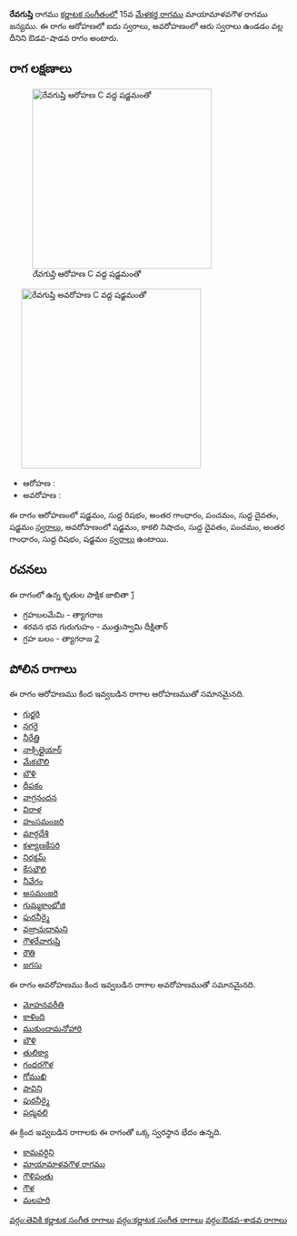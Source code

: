 {{Infobox ragam
	| name          	=  రేవగుప్తి
	| synonym	    	= 
	| mela          	= 
	| chakra        	= 
	| janaka        	= 
	| type          	= ఔడవ-శాడవ
	| arohanam      	= {{svaraC|S|R1|G3|P|D1|S'}} 
	| avarohanam    	= {{svaraC|S'|N3|D1|P|G3|R1|S}}
	| jeeva         	=
	| chhaya        	=
	| nyasa         	=
	| vishesha      	= 
	| equivalent  		= 
}}
{{కర్ణాటక సంగీత రాగాలు}}
''' రేవగుప్తి''' రాగము [[కర్ణాటక సంగీతం]]లో 15వ [[మేళకర్త రాగము]] మాయామాళవగౌళ రాగము జన్యము.  ఈ రాగం ఆరోహణలో ఐదు స్వరాలు, అవరోహణంలో ఆరు స్వరాలు ఉండడం వల్ల దీనిని ఔడవ-షాడవ రాగం అంటారు.


==రాగ లక్షణాలు==
[[Image:revagupti_ar_kb2wiki.png|thumb|right|316px|'' రేవగుప్తి'' ఆరోహణ C వద్ద షడ్జమంతో]]
	[[Image:revagupti_av_kb2wiki.png|thumb|right|316px|'' రేవగుప్తి'' అవరోహణ C వద్ద షడ్జమంతో]]

* ఆరోహణ : {{svaraC|S|R1|G3|P|D1|S'}} 
* అవరోహణ : {{svaraC|S'|N3|D1|P|G3|R1|S}}

ఈ రాగం ఆరోహణంలో షడ్జమం, సుద్ద  రిషభం, అంతర గాంధారం, పంచమం, సుద్ద దైవతం, షడ్జమం [[స్వరాలు]], అవరోహణంలో షడ్జమం, కాకలి  నిషాదం, సుద్ద దైవతం, పంచమం, అంతర గాంధారం, సుద్ద  రిషభం, షడ్జమం [[స్వరాలు]] ఉంటాయి.

==రచనలు==
ఈ రాగంలో ఉన్న కృతుల పాక్షిక జాబితా [https://github.com/ssrihari/ragavardhini/blob/master/ragas/kritis.psv]
* గ్రహబలమేమి - త్యాగరాజ
* శరవన  భవ గురుగుహం - ముత్తుస్వామి దీక్షితార్
* గ్రహ బలం - త్యాగరాజ [http://www.karnatik.com/c2342.shtml]




==పోలిన రాగాలు==
ఈ రాగం ఆరోహణము కింద ఇవ్వబడిన రాగాల ఆరోహణముతో సమానమైనది.
* [[గుర్జరి]]
* [[నగరై]]
* [[నీరేత్తి]]
* [[నాక్సిల్లైయార్]]
* [[మేకబౌలి]]
* [[బౌళి]]
* [[దీపకం]]
* [[వాగ్రనందన]]
* [[విరాళ]]
* [[హంసమంజరి]]
* [[మార్గదేశి]]
* [[కళ్యాణకేసరి]]
* [[నిరక్షమ్]]
* [[కేసభౌలి]]
* [[నీవేగం]]
* [[అసమంజరి]]
* [[గుమ్మకాంభోజి]]
* [[పురనీర్మై]]
* [[ వజ్రాచుదామని]]
* [[గౌళరేవాగుప్తి]]
* [[రౌతి]]
* [[జగసు]]

ఈ రాగం అవరోహణము కింద ఇవ్వబడిన రాగాల అవరోహణముతో సమానమైనది.
* [[మోహనవరీతి]]
* [[కాళింది]]
* [[ముకుందామనోహారి]]
* [[బౌళి]]
* [[తులిక్యా]]
* [[గంధరగౌళ]]
* [[గోముఖి]]
* [[పావిని]]
* [[పురనీర్మై]]
* [[పద్మవలి]]

ఈ క్రింద ఇవ్వబడిన రాగాలకు ఈ రాగంతో ఒక్క స్వరస్థాన భేదం ఉన్నది.
* [[కామవర్ధిని]]
* [[మాయామాళవగౌళ రాగము]]
* [[గౌళిపంతు]]
* [[గౌళ]]
* [[మలహరి]]



[[వర్గం:తెవికి కర్ణాటక సంగీత రాగాలు]]
[[వర్గం:కర్ణాటక సంగీత రాగాలు]]
[[వర్గం:ఔడవ-శాడవ రాగాలు]]